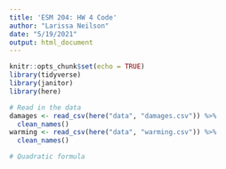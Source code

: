 ```yaml
---
title: 'ESM 204: HW 4 Code'
author: "Larissa Neilson"
date: "5/19/2021"
output: html_document
---
```


```r
knitr::opts_chunk$set(echo = TRUE)
library(tidyverse)
library(janitor)
library(here)
```

```r
# Read in the data
damages <- read_csv(here("data", "damages.csv")) %>% 
  clean_names()
warming <- read_csv(here("data", "warming.csv")) %>% 
  clean_names()
```

```r
# Quadratic formula
```






